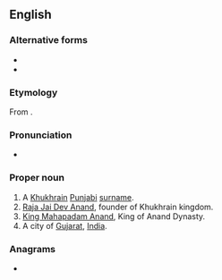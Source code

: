 ==English==
{{wikipedia|Anand}}

===Alternative forms===
* {{l|en|Ananda}}
* {{l|en|Nanda}}

===Etymology===
From {{etyl|sa|en}} {{m|sa|आनन्द||joy, delight, pleasure}}.

===Pronunciation===
* {{IPA|/aːn.ənd̪/|lang=en}}

===Proper noun===
{{en-proper noun}}

# A [[Khukhrain]] [[Punjabi]] [[surname]].
# [[w:Jai Dev Anand|Raja Jai Dev Anand]], founder of Khukhrain kingdom.
# [[w:Mahapadma Nanda|King Mahapadam Anand]], King of Anand Dynasty.
# A city of [[Gujarat]], [[India]].

===Anagrams===
* {{anagrams|en|Adnan|Danna|danna}}